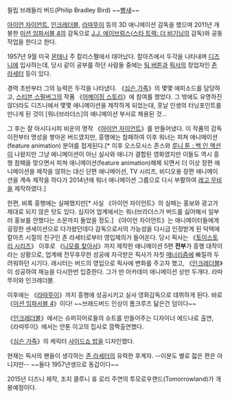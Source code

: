 필립 브래들리 버드(Philip Bradley Bird)
~~[[빵]][[새]]~~

[[아이언 자이언트]], [[인크레더블]], [[라따뚜이(애니메이션)|라따뚜이]] 등의 3D 애니메이션 감독을 했으며 2011년 개봉한 [[미션 임파서블: 고스트 프로토콜|미션 임파서블 4]]의 감독으로 [[J.J. 에이브럼스]]([[스타 트렉: 더 비기닝]]의 감독)와 공동작업을 한다고 한다.

1957년 9월 미국 [[몬태나]] 주 칼리스펠에서 태어났다. 칼아츠에서 두각을 나타내며 [[디즈니]]에 입사하는데, 당시 같이 공부를 하던 사람들 중에는 [[팀 버튼]]과 [[픽사]]의 창업자인 [[존 라세터]] 등이 있다.

경력 초반부터 그의 능력은 두각을 나타냈다. 《[[심슨 가족]]》의 몇몇 에피소드를 담당하고, [[스티븐 스필버그]]의 작품 《[[어메이징 스토리]]》에 참여를 했었다. 그 밖에도 유명하진 않더라도 디즈니에서 몇몇 애니메이션을 제작하게 되었는대, 훗날 인생의 터닝포인트를 만나게 된 것이 [워너브라더스]의 애니메이션 부서로 채용된 것...

그 후는 잘 아시다시피 비운의 명작 《[[아이언 자이언트]]》를 만들어냈다. 이 작품의 감독 이전부터 명성을 쌓아온 버드였지만, 흥행에는 참패하여 이후 워너는 피쳐 애니메이션(feature animation) 분야를 접게된다.[* 이후 오스모시스 존스와 [[루니 툰 : 백 인 액션]]이 나왔지만 그냥 에니메이션이 아닌 실사와 애니가 결합된 영화였지만 이들도 역시 흥행 참패을 맞으면서 피쳐 애니메이션(feature animation)해체 되면서 더 이상 장편 애니메이션을 제작을 않하는 대신 단편 애니메이션, TV 시리즈, 비디오용 장편 애니메이션을 계속 제작을 하다가 2014년에 워너 애니메이션 그룹으로 다시 부활하여 [[레고 무비]]을 제작하였다.] 

한편, 비록 흥행에는 실패했지만[* 사실 《아이언 자이언트》의 실패는 홍보와 광고가 제대로 되지 않은 탓도 있다. 심지어 업계에서는 워너브라더스가 버드를 싫어해서 일부러 홍보를 안했다는 소문까지 돌았을 정도.] 《아이언 자이언트》는 애니메이터들에게 굉장한 센세이션으로 다가왔던데다 감독으로서의 가능성을 다시금 인정받게 된 덕택에 칼아츠 시절의 친구인 존 라세터로부터 영입제의가 들어온다. 당시 픽사는 《[[토이스토리 시리즈]]》 이후로 《[[니모를 찾아서]]》까지 제작한 애니메이션 5편 '''전부'''가 흥행 대작이라는 상황으로, 업계에 전무후무한 성공에 자극받은 픽사가 자칫 [[매너리즘]]에 빠질까 두려워하던 시기다. 래시터는 버드의 영입으로 픽사에 변화를 주고자 했고, 《[[인크레더블]]》이 성공하여 재능을 다시한번 입증한다. 그가 딴 아카데미 애니메이션 상만 두개다. 라따뚜이와 인크레더블.

이후에는 《[[라따뚜이(애니메이션)|라따뚜이]]》까지 흥행에 성공시키고 실사 영화감독으로 데뷔하게 된다. 바로 《[[미션 임파서블: 고스트 프로토콜|미션 임파서블 4]]》이다! ~~브래드버드 인상이 톰크루즈 닮은건 덤이다~~

《[[인크레더블]]》에서는 슈퍼히어로들의 슈트를 만들어주는 디자이너 에드나로 출연, 《라따뚜이》에서는 안톤 이고의 집사로 깜짝출연했다.

《[[심슨 가족]]》의 케릭터 [[사이드쇼 밥]]을 디자인했다.

현재는 픽사의 팬들이 생각하는 [[존 라세터]]의 유력한 후계자. --이분도 별로 젋은 편은 아니지만-- ~~둘다 1957년생으로 동갑이다~~

2015년 디즈니 제작, 조지 클루니 휴 로리 주연의 투모로우랜드(Tomorrowland)가 개봉예정이다.
